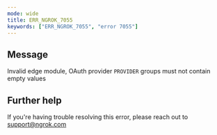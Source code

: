 ```yaml
---
mode: wide
title: ERR_NGROK_7055
keywords: ["ERR_NGROK_7055", "error 7055"]
---
```


## Message

Invalid edge module, OAuth provider `PROVIDER` groups must not contain empty values

## Further help

If you're having trouble resolving this error, please reach out to [support@ngrok.com](mailto:support@ngrok.com?subject=Help%20with%20ERR_NGROK_7055)
